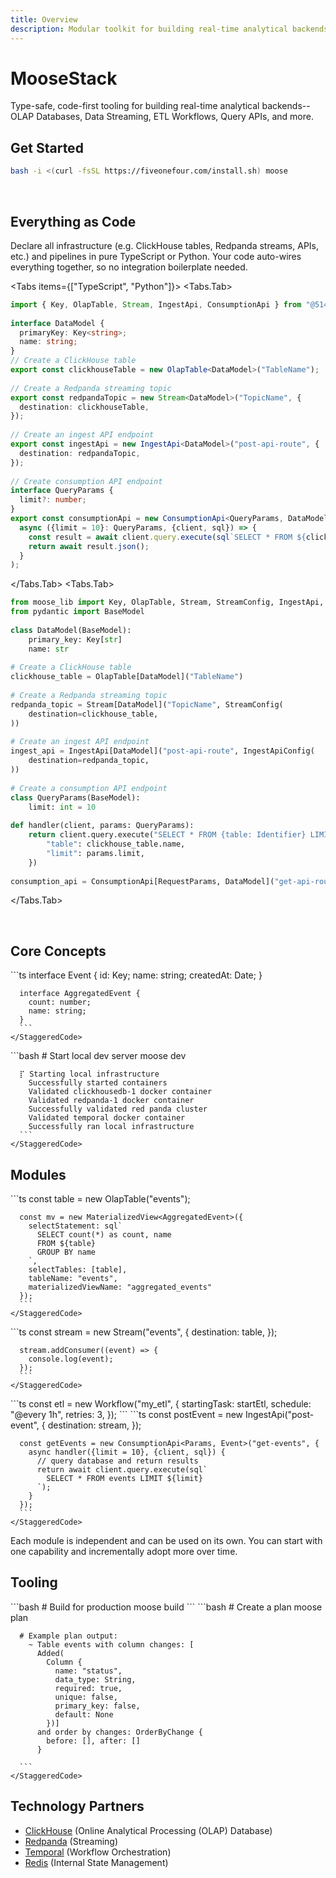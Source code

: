 ```yaml
---
title: Overview
description: Modular toolkit for building real-time analytical backends
---
```



# MooseStack

<div className="flex items-center gap-4 my-8 flex-wrap">
  <IconBadge Icon={PathConfig.quickstart.icon} label="5 minute setup" variant="moose" />
  <IconBadge Icon={Database} label="Pre-integrated ClickHouse, Redpanda, Temporal" variant="moose" />
  <IconBadge Icon={Laptop} label="Hot-reload development" variant="moose" />
</div>

Type-safe, code-first tooling for building real-time analytical backends--OLAP Databases, Data Streaming, ETL Workflows, Query APIs, and more.

## Get Started
```bash filename="Install Moose" copy
bash -i <(curl -fsSL https://fiveonefour.com/install.sh) moose
```

<CTACards rows={3} columns={1}>
  <CTACard
    title="5-minute Quickstart"
    description="Build your first analytics backend from scratch"
    ctaLink={PathConfig.quickstart.path}
    ctaLabel="Start Tutorial →"
    Icon={PathConfig.quickstart.icon}
    variant="default"
    orientation="horizontal"
  />
  <CTACard
    title="Add to existing ClickHouse"
    description="Works with your current data - zero migration required"
    ctaLink={PathConfig.fromClickhouse.path}
    ctaLabel="Add Moose Layer"
    Icon={PathConfig.fromClickhouse.icon}
    variant="default"
    orientation="horizontal"
  />
  <CTACard
    title="Bootstrap with Area Code"
    description="Start with a template for integrating Moose with complex microservices architectures"
    ctaLink="https://github.com/514-labs/area-code"
    ctaLabel="Star on GitHub"
    Icon={Github}
    variant="default"
    orientation="horizontal"
  />
</CTACards>

<br />

## Everything as Code

Declare all infrastructure (e.g. ClickHouse tables, Redpanda streams, APIs, etc.) and pipelines in pure TypeScript or Python. Your code auto-wires everything together, so no integration boilerplate needed.

<Tabs items={["TypeScript", "Python"]}>
<Tabs.Tab>
```ts filename="Complete Analytical Backend in 1 TS file" copy
import { Key, OlapTable, Stream, IngestApi, ConsumptionApi } from "@514labs/moose-lib";
 
interface DataModel {
  primaryKey: Key<string>;
  name: string;
}
// Create a ClickHouse table
export const clickhouseTable = new OlapTable<DataModel>("TableName");
 
// Create a Redpanda streaming topic
export const redpandaTopic = new Stream<DataModel>("TopicName", {
  destination: clickhouseTable,
});
 
// Create an ingest API endpoint
export const ingestApi = new IngestApi<DataModel>("post-api-route", {
  destination: redpandaTopic,
});
 
// Create consumption API endpoint
interface QueryParams {
  limit?: number;
}
export const consumptionApi = new ConsumptionApi<QueryParams, DataModel[]>("get-api-route", 
  async ({limit = 10}: QueryParams, {client, sql}) => {
    const result = await client.query.execute(sql`SELECT * FROM ${clickhouseTable} LIMIT ${limit}`);
    return await result.json();
  }
);
```
</Tabs.Tab>
<Tabs.Tab>
```python filename="Complete Analytical Backend in 1 Python file" copy
from moose_lib import Key, OlapTable, Stream, StreamConfig, IngestApi, IngestApiConfig, ConsumptionApi
from pydantic import BaseModel
 
class DataModel(BaseModel):
    primary_key: Key[str]
    name: str
 
# Create a ClickHouse table
clickhouse_table = OlapTable[DataModel]("TableName")
 
# Create a Redpanda streaming topic
redpanda_topic = Stream[DataModel]("TopicName", StreamConfig(
    destination=clickhouse_table,
))
 
# Create an ingest API endpoint
ingest_api = IngestApi[DataModel]("post-api-route", IngestApiConfig(
    destination=redpanda_topic,
))
 
# Create a consumption API endpoint
class QueryParams(BaseModel):
    limit: int = 10
 
def handler(client, params: QueryParams):
    return client.query.execute("SELECT * FROM {table: Identifier} LIMIT {limit: Int32}", {
        "table": clickhouse_table.name,
        "limit": params.limit,
    })
 
consumption_api = ConsumptionApi[RequestParams, DataModel]("get-api-route", query_function=handler)
``` 
</Tabs.Tab>
</Tabs>

<br />

## Core Concepts

<StaggeredCards>
<StaggeredCard>
 <StaggeredContent
      title="Data Modeling"
      description="Model all of your infrastructure in native TypeScript or Python. Share the same types across all components."
      cta={{
        label: "Learn more",
        href: PathConfig.dataModeling.path,
        variant: "outline",
      }}
    />
    <StaggeredCode>
      ```ts
      interface Event {
        id: Key<string>;
        name: string;
        createdAt: Date;
      }

      interface AggregatedEvent {
        count: number;
        name: string;
      }
      ```
    </StaggeredCode>
  </StaggeredCard>

  <StaggeredCard className="border-t">
    <StaggeredContent
      title="Local Development Environment"
      description="Run your entire analytical backend on your laptop, hot reloading schema migrations as you work."
      cta={{
        label: "Learn more",
        href: PathConfig.localDev.path,
        variant: "outline",
      }}
    />
    <StaggeredCode>
      ```bash
      # Start local dev server
      moose dev

      ⡏ Starting local infrastructure
        Successfully started containers
        Validated clickhousedb-1 docker container
        Validated redpanda-1 docker container
        Successfully validated red panda cluster
        Validated temporal docker container
        Successfully ran local infrastructure
      ```
    </StaggeredCode>
  </StaggeredCard>
</StaggeredCards>


## Modules
<StaggeredCards>
  
  <StaggeredCard className="border-t">
    <StaggeredContent
      isMooseModule={true}
      title="OLAP"
      description="Store and query data with ClickHouse's columnar engine—100x faster than traditional databases for analytics. Manage tables, materialized views, and data migrations in code."
      cta={{
        label: "Learn more",
        href: PathConfig.olap.path,
        variant: "outline",
      }}
    />
    <StaggeredCode>
      ```ts
      const table = new OlapTable<Event>("events");

      const mv = new MaterializedView<AggregatedEvent>({
        selectStatement: sql`
          SELECT count(*) as count, name
          FROM ${table}
          GROUP BY name
        `,
        selectTables: [table],
        tableName: "events",
        materializedViewName: "aggregated_events"
      });
      ```
    </StaggeredCode>
  </StaggeredCard>

  <StaggeredCard className="border-t">
    <StaggeredContent
      isMooseModule={true}
      title="Streaming"
      description="Build real-time data pipelines with Kafka/Redpanda streams and transformations in code"
      cta={{
        label: "Learn more",
        href: PathConfig.streaming.path,
        variant: "outline",
      }}
    />
    <StaggeredCode>
      ```ts
      const stream = new Stream<Event>("events", {
        destination: table,
      });

      stream.addConsumer((event) => {
        console.log(event);
      });
      ```
    </StaggeredCode>
  </StaggeredCard>

  <StaggeredCard className="border-t">
    <StaggeredContent
      isMooseModule={true}
      title="Workflows"
      description="Build ETL pipelines and task orchestration with in-memory workflow code"
      cta={{
        label: "Learn more",
        href: PathConfig.workflows.path,
        variant: "outline",
      }}
    />
    <StaggeredCode>
      ```ts
      const etl = new Workflow("my_etl", {
        startingTask: startEtl,
        schedule: "@every 1h",
        retries: 3,
      });
      ```
    </StaggeredCode>
  </StaggeredCard>


  <StaggeredCard className="border-t">
    <StaggeredContent
      isMooseModule={true}
      title="APIs"
      description="Type-safe ingestion and query endpoints with auto-generated OpenAPI docs."
      cta={{
        label: "Learn more",
        href: PathConfig.apis.path,
        variant: "outline",
      }}
    />
    <StaggeredCode>
      ```ts
      const postEvent = new IngestApi<Event>("post-event", {
        destination: stream,
      });
     
      const getEvents = new ConsumptionApi<Params, Event>("get-events", {
        async handler({limit = 10}, {client, sql}) {
          // query database and return results
          return await client.query.execute(sql`
            SELECT * FROM events LIMIT ${limit}
          `);
        }
      });
      ```
    </StaggeredCode>
  </StaggeredCard>

</StaggeredCards>


<Callout title="Modular Design" type="info" icon={Info}>
Each module is independent and can be used on its own. You can start with one capability and incrementally adopt more over time. 
</Callout>


## Tooling

<StaggeredCards>
  <StaggeredCard className="border-t">
    <StaggeredContent
      isMooseModule={true}
      title="Build"
      description="Easily package up your application for deploying to production"
      cta={{
        label: "Learn more",
        href: PathConfig.deploying.path,
        variant: "outline",
      }}
    />
    <StaggeredCode>
      ```bash
      # Build for production
      moose build
      ```
    </StaggeredCode>
  </StaggeredCard>
  <StaggeredCard className="border-t">
    <StaggeredContent
      isMooseModule={true}
      title="Migrate"
      description="Preview and validate infrastructure changes before deployment with detailed schema diffs, migration planning, and rollback capabilities"
      cta={{
        label: "Learn more",
        href: PathConfig.migrate.path,
        variant: "outline",
      }}
    />
    <StaggeredCode>
      ```bash
      # Create a plan
      moose plan

      # Example plan output:
        ~ Table events with column changes: [
          Added(
            Column { 
              name: "status", 
              data_type: String,
              required: true, 
              unique: false, 
              primary_key: false, 
              default: None 
            })] 
          and order by changes: OrderByChange { 
            before: [], after: [] 
          }
      
      ```
    </StaggeredCode>
  </StaggeredCard>

</StaggeredCards>


## Technology Partners

- [ClickHouse](https://clickhouse.com/) (Online Analytical Processing (OLAP) Database)
- [Redpanda](https://redpanda.com/) (Streaming)
- [Temporal](https://temporal.io/) (Workflow Orchestration)
- [Redis](https://redis.io/) (Internal State Management) 

